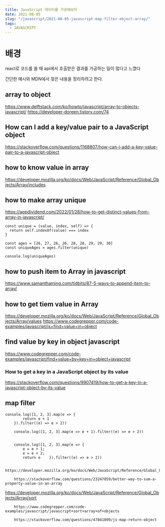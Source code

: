 ```yaml
---
title: JavaScript 데이터를 가공해보자
date: 2021-08-05
slug: "/javascript/2021-08-05-javascript-map-filter-object-array/"
tags:
  - JAVASCRIPT
---
```



# 배경

react로 코드를 쓸 때
api에서 호출받은 결과를 가공하는 일이 많다고 느꼈다

간단한 예시와 MDN에서 찾은 내용을 정리하려고 한다.

## array to object
https://www.delftstack.com/ko/howto/javascript/array-to-objects-javascript/
https://developer-doreen.tistory.com/74

## How can I add a key/value pair to a JavaScript object
https://stackoverflow.com/questions/1168807/how-can-i-add-a-key-value-pair-to-a-javascript-object


## how to know value in array
https://developer.mozilla.org/ko/docs/Web/JavaScript/Reference/Global_Objects/Array/includes


## how to make array unique
https://appdividend.com/2022/01/28/how-to-get-distinct-values-from-array-in-javascript/
```
const unique = (value, index, self) => {
  return self.indexOf(value) === index
}

const ages = [26, 27, 26, 26, 28, 28, 29, 29, 30]
const uniqueAges = ages.filter(unique)

console.log(uniqueAges)
```

## how to push item to Array in javascript
https://www.samanthaming.com/tidbits/87-5-ways-to-append-item-to-array/

##  how to get tiem value in Array
https://developer.mozilla.org/ko/docs/Web/JavaScript/Reference/Global_Objects/Array/values
https://www.codegrepper.com/code-examples/javascript/js+find+value+in+object
##  find value by key in object javascript
https://www.codegrepper.com/code-examples/javascript/find+value+by+key+in+object+javascript

### How to get a key in a JavaScript object by its value
https://stackoverflow.com/questions/9907419/how-to-get-a-key-in-a-javascript-object-by-its-value

## map filter
```
console.log([1, 2, 3].map(e => {
        return e + 1
    }).filter((e) => e > 2))

    console.log([1, 2, 3].map(e => e + 1).filter((e) => e > 2))


    console.log([1, 2, 3].map(e => {
        e = e + 1;
        e = e + 2;
        return e    }).filter((e) => e > 2))

```
        https://developer.mozilla.org/ko/docs/Web/JavaScript/Reference/Global_Objects/Array/Reduce

        https://stackoverflow.com/questions/23247859/better-way-to-sum-a-property-value-in-an-array

https://developer.mozilla.org/ko/docs/Web/JavaScript/Reference/Global_Objects/Array/sort

        https://www.codegrepper.com/code-examples/javascript/javascript+sort+array+of+objects

        https://stackoverflow.com/questions/47841899/js-map-return-object

      
